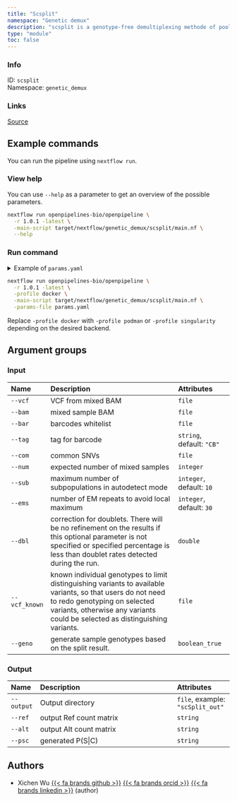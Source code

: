 ```yaml
---
title: "Scsplit"
namespace: "Genetic demux"
description: "scsplit is a genotype-free demultiplexing methode of pooled single-cell RNA-seq, using a hidden state model for identifying genetically distinct samples within a mixed population."
type: "module"
toc: false
---
```


::: {.column-margin}

### Info

ID: `scsplit`  
Namespace: `genetic_demux`

### Links
[Source](https://github.com/openpipelines-bio/openpipeline/blob/1.0.1/src/genetic_demux/scsplit/config.vsh.yaml){.btn-action .btn-sm .btn-info .btn role="button"}

:::



## Example commands

You can run the pipeline using `nextflow run`.

### View help

You can use `--help` as a parameter to get an overview of the possible parameters.

```bash
nextflow run openpipelines-bio/openpipeline \
  -r 1.0.1 -latest \
  -main-script target/nextflow/genetic_demux/scsplit/main.nf \
  --help
```

### Run command

<details>
<summary>Example of `params.yaml`</summary>
```yaml
# Input
# vcf: "path/to/file"
# bam: "path/to/file"
# bar: "path/to/file"
tag: "CB"
# com: "path/to/file"
# num: 123
sub: 10
ems: 30
# dbl: 123.0
# vcf_known: "path/to/file"
geno: false

# Output
# output: "$id.$key.output.output"
# ref: "foo"
# alt: "foo"
# psc: "foo"

# Nextflow input-output arguments
publish_dir: # please fill in - example: "output/"
# param_list: "my_params.yaml"
```
</details>

```bash
nextflow run openpipelines-bio/openpipeline \
  -r 1.0.1 -latest \
  -profile docker \
  -main-script target/nextflow/genetic_demux/scsplit/main.nf \
  -params-file params.yaml
```

:::{.callout-note}
Replace `-profile docker` with `-profile podman` or `-profile singularity` depending on the desired backend.
:::

## Argument groups

### Input

|Name          |Description                                                                                                                                                                                                                |Attributes                |
|:----------|:--------------------------------------------------|:--------------------|
|`--vcf`       |VCF from mixed BAM                                                                                                                                                                                                         |`file`                    |
|`--bam`       |mixed sample BAM                                                                                                                                                                                                           |`file`                    |
|`--bar`       |barcodes whitelist                                                                                                                                                                                                         |`file`                    |
|`--tag`       |tag for barcode                                                                                                                                                                                                            |`string`, default: `"CB"` |
|`--com`       |common SNVs                                                                                                                                                                                                                |`file`                    |
|`--num`       |expected number of mixed samples                                                                                                                                                                                           |`integer`                 |
|`--sub`       |maximum number of subpopulations in autodetect mode                                                                                                                                                                        |`integer`, default: `10`  |
|`--ems`       |number of EM repeats to avoid local maximum                                                                                                                                                                                |`integer`, default: `30`  |
|`--dbl`       |correction for doublets. There will be no refinement on the results if this optional parameter is not specified or specified percentage is less than doublet rates detected during the run.                                |`double`                  |
|`--vcf_known` |known individual genotypes to limit distinguishing variants to available variants, so that users do not need to redo genotyping on selected variants, otherwise any variants could be selected as distinguishing variants. |`file`                    |
|`--geno`      |generate sample genotypes based on the split result.                                                                                                                                                                       |`boolean_true`            |


### Output

|Name       |Description             |Attributes                       |
|:----------|:--------------------------------------------------|:--------------------|
|`--output` |Output directory        |`file`, example: `"scSplit_out"` |
|`--ref`    |output Ref count matrix |`string`                         |
|`--alt`    |output Alt count matrix |`string`                         |
|`--psc`    |generated P(S&#124;C)   |`string`                         |

## Authors


  * Xichen Wu [{{< fa brands github >}}](https://github.com/wxicu) [{{< fa brands orcid >}}](https://orcid.org/0009-0008-2168-4508) [{{< fa brands linkedin >}}](https://linkedin.com/in/xichen-wu) (author)
